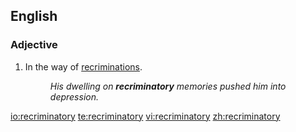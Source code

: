 ==English==

===Adjective===
{{en-adj}}

# In the way of [[recrimination]]s.
#: ''His dwelling on '''recriminatory''' memories pushed him into depression.''

[[io:recriminatory]]
[[te:recriminatory]]
[[vi:recriminatory]]
[[zh:recriminatory]]
